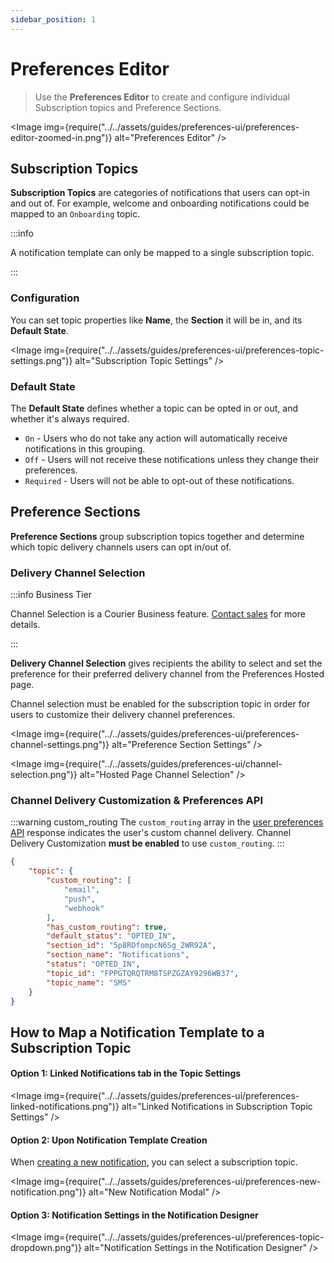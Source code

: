 ```yaml
---
sidebar_position: 1
---
```



# Preferences Editor

> Use the **Preferences Editor** to create and configure individual Subscription topics and Preference Sections.

<Image
  img={require("../../assets/guides/preferences-ui/preferences-editor-zoomed-in.png")}
  alt="Preferences Editor"
/>

## Subscription Topics

**Subscription Topics** are categories of notifications that users can opt-in and out of. 
For example, welcome and onboarding notifications could be mapped to an `Onboarding` topic.

:::info 

A notification template can only be mapped to a single subscription topic. 

:::

### Configuration

You can set topic properties like **Name**, the **Section** it will be in, and its **Default State**.

<Image
  img={require("../../assets/guides/preferences-ui/preferences-topic-settings.png")}
  alt="Subscription Topic Settings"
/>

### Default State

The **Default State** defines whether a topic can be opted in or out, and whether it's always required.

- `On` - Users who do not take any action will automatically receive notifications in this grouping.
- `Off` - Users will not receive these notifications unless they change their preferences.
- `Required` - Users will not be able to opt-out of these notifications.

## Preference Sections

**Preference Sections** group subscription topics together and determine which topic delivery channels users can opt in/out of.

###  Delivery Channel Selection

:::info Business Tier

Channel Selection is a Courier Business feature. [Contact sales](https://courier.na.chilipiper.com/book/me/sahil-cochinwala) for more details.

:::

**Delivery Channel Selection** gives recipients the ability to select and set the preference for their preferred delivery channel from the Preferences Hosted page.

Channel selection must be enabled for the subscription topic in order for users to customize their delivery channel preferences.

<Image
  img={require("../../assets/guides/preferences-ui/preferences-channel-settings.png")}
  alt="Preference Section Settings"
/>

<Image
  img={require("../../assets/guides/preferences-ui/channel-selection.png")}
  alt="Hosted Page Channel Selection"
/>

### Channel Delivery Customization & Preferences API

:::warning custom_routing
The `custom_routing` array in the [user preferences API](../../reference/user-preferences/get-subscription-topic-preferences.mdx) response indicates the user's custom channel delivery. Channel Delivery Customization **must be enabled** to use `custom_routing`.
:::

```json
{
	"topic": {
		"custom_routing": [
			"email",
			"push",
			"webhook"
		],
		"has_custom_routing": true,
		"default_status": "OPTED_IN",
		"section_id": "5p8ROfompcN6Sg_2WR92A",
		"section_name": "Notifications",
		"status": "OPTED_IN",
		"topic_id": "FPPGTQRQTRM8TSPZGZAY9296WB37",
		"topic_name": "SMS"
	}
}
```

## How to Map a Notification Template to a Subscription Topic

#### Option 1: Linked Notifications tab in the Topic Settings

<Image
  img={require("../../assets/guides/preferences-ui/preferences-linked-notifications.png")}
  alt="Linked Notifications in Subscription Topic Settings"
/>

#### Option 2: Upon Notification Template Creation

When [creating a new notification](../../content/notification-designer/design-a-notification/#create-a-notification), 
you can select a subscription topic.

<Image
  img={require("../../assets/guides/preferences-ui/preferences-new-notification.png")}
  alt="New Notification Modal"
/>

#### Option 3: Notification Settings in the Notification Designer

<Image
  img={require("../../assets/guides/preferences-ui/preferences-topic-dropdown.png")}
  alt="Notification Settings in the Notification Designer"
/>
